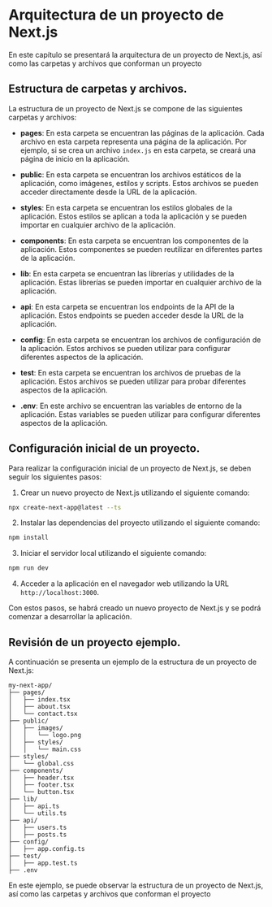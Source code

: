 # Arquitectura de un proyecto de Next.js

En este capítulo se presentará la arquitectura de un proyecto de Next.js, así como las carpetas y archivos que conforman un proyecto

## Estructura de carpetas y archivos.

La estructura de un proyecto de Next.js se compone de las siguientes carpetas y archivos:

- **pages**: En esta carpeta se encuentran las páginas de la aplicación. Cada archivo en esta carpeta representa una página de la aplicación. Por ejemplo, si se crea un archivo `index.js` en esta carpeta, se creará una página de inicio en la aplicación.

- **public**: En esta carpeta se encuentran los archivos estáticos de la aplicación, como imágenes, estilos y scripts. Estos archivos se pueden acceder directamente desde la URL de la aplicación.

- **styles**: En esta carpeta se encuentran los estilos globales de la aplicación. Estos estilos se aplican a toda la aplicación y se pueden importar en cualquier archivo de la aplicación.

- **components**: En esta carpeta se encuentran los componentes de la aplicación. Estos componentes se pueden reutilizar en diferentes partes de la aplicación.

- **lib**: En esta carpeta se encuentran las librerías y utilidades de la aplicación. Estas librerías se pueden importar en cualquier archivo de la aplicación.

- **api**: En esta carpeta se encuentran los endpoints de la API de la aplicación. Estos endpoints se pueden acceder desde la URL de la aplicación.

- **config**: En esta carpeta se encuentran los archivos de configuración de la aplicación. Estos archivos se pueden utilizar para configurar diferentes aspectos de la aplicación.

- **test**: En esta carpeta se encuentran los archivos de pruebas de la aplicación. Estos archivos se pueden utilizar para probar diferentes aspectos de la aplicación.

- **.env**: En este archivo se encuentran las variables de entorno de la aplicación. Estas variables se pueden utilizar para configurar diferentes aspectos de la aplicación.

## Configuración inicial de un proyecto.

Para realizar la configuración inicial de un proyecto de Next.js, se deben seguir los siguientes pasos:

1. Crear un nuevo proyecto de Next.js utilizando el siguiente comando:

``` bash
npx create-next-app@latest --ts
```

2. Instalar las dependencias del proyecto utilizando el siguiente comando:

``` bash
npm install
```

3. Iniciar el servidor local utilizando el siguiente comando:

``` bash
npm run dev
```

4. Acceder a la aplicación en el navegador web utilizando la URL `http://localhost:3000`.

Con estos pasos, se habrá creado un nuevo proyecto de Next.js y se podrá comenzar a desarrollar la aplicación.

## Revisión de un proyecto ejemplo.

A continuación se presenta un ejemplo de la estructura de un proyecto de Next.js:

```
my-next-app/
├── pages/
│   ├── index.tsx
│   ├── about.tsx
│   └── contact.tsx
├── public/
│   ├── images/
│   │   └── logo.png
│   ├── styles/
│   │   └── main.css
├── styles/
│   └── global.css
├── components/
│   ├── header.tsx
│   ├── footer.tsx
│   └── button.tsx
├── lib/
│   ├── api.ts
│   └── utils.ts
├── api/
│   ├── users.ts
│   ├── posts.ts
├── config/
│   ├── app.config.ts
├── test/
│   ├── app.test.ts
├── .env
```

En este ejemplo, se puede observar la estructura de un proyecto de Next.js, así como las carpetas y archivos que conforman el proyecto
